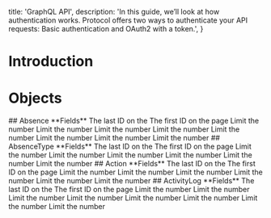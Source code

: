   title: 'GraphQL API',
  description:
    'In this guide, we’ll look at how authentication works. Protocol offers two ways to authenticate your API requests: Basic authentication and OAuth2 with a token.',
}

# Introduction

# Objects

<Row>
  <Col>
  ## Absence
  **Fields**
    <Properties>
      <Property name="_id" type="String">
        The last ID on the 
      </Property>
      <Property name="attachment" type="Attachment">
        The first ID on the page
      </Property>
      <Property name="endTime" type="Date">
        Limit the number
      </Property>
      <Property name="explanation" type="String">
        Limit the number
      </Property>
      <Property name="holidayName" type="String">
        Limit the number
      </Property>
      <Property name="reason" type="String">
        Limit the number
      </Property>
      <Property name="solved" type="Boolean">
        Limit the number
      </Property>
      <Property name="startTime" type="Date">
        Limit the number
      </Property>
      <Property name="status" type="String">
        Limit the number
      </Property>
      <Property name="user" type="User">
        Limit the number
      </Property>
    </Properties>

  </Col>
  <Col>
## AbsenceType
  **Fields**
    <Properties>
      <Property name="_id" type="String">
        The last ID on the 
      </Property>
      <Property name="attachRequired" type="Boolean">
        The first ID on the page
      </Property>
      <Property name="explRequired" type="Boolean">
        Limit the number
      </Property>
      <Property name="name" type="String">
        Limit the number
      </Property>
      <Property name="requestHoursPerDay" type="Float">
        Limit the number
      </Property>
      <Property name="requestTimeType" type="String">
        Limit the number
      </Property>
      <Property name="requestType" type="String">
        Limit the number
      </Property>
      <Property name="shiftRequest" type="Boolean">
        Limit the number
      </Property>
    </Properties>
  </Col>
</Row>



<Row>
  <Col>
  ## Action
  **Fields**
    <Properties>
      <Property name="config" type="JSON">
        The last ID on the 
      </Property>
      <Property name="description" type="String">
        The first ID on the page
      </Property>
      <Property name="icon" type="String">
        Limit the number
      </Property>
      <Property name="id" type="String">
        Limit the number
      </Property>
      <Property name="label" type="String">
        Limit the number
      </Property>
      <Property name="nextActionId" type="String">
        Limit the number
      </Property>
      <Property name="style" type="JSON">
        Limit the number
      </Property>
      <Property name="type" type="String">
        Limit the number
      </Property>
    </Properties>

  </Col>
  <Col>
## ActivityLog
  **Fields**
    <Properties>
      <Property name="_id" type="String">
        The last ID on the 
      </Property>
      <Property name="action" type="String">
        The first ID on the page
      </Property>
      <Property name="content" type="JSON">
        Limit the number
      </Property>
      <Property name="contentDetail" type="JSON">
        Limit the number
      </Property>
      <Property name="contentId" type="String">
        Limit the number
      </Property>
      <Property name="contentType" type="String">
        Limit the number
      </Property>
      <Property name="contentTypeDetail" type="JSON">
        Limit the number
      </Property>
      <Property name="createdAt" type="Date">
        Limit the number
      </Property>
      <Property name="createdBy" type="String">
        Limit the number
      </Property>
      <Property name="createdByDetail" type="JSON">
        Limit the number
      </Property>
    </Properties>
  </Col>
</Row>
